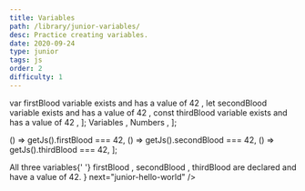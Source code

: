 ```yaml
---
title: Variables
path: /library/junior-variables/
desc: Practice creating variables.
date: 2020-09-24
type: junior
tags: js
order: 2
difficulty: 1
---
```



  <Text size="small" color="#FAFAFA">
    var firstBlood variable exists and has a value of 42
  </Text>,
  <Text size="small" color="#FAFAFA">
    let secondBlood variable exists and has a value of 42
  </Text>,
  <Text size="small" color="#FAFAFA">
    const thirdBlood variable exists and has a value of 42
  </Text>,
];

  <Link size="small" href="https://www.w3schools.com/js/js_variables.asp">
    Variables
  </Link>,
  <Link size="small" href="https://www.w3schools.com/js/js_numbers.asp">
    Numbers
  </Link>,
];

  () => getJs().firstBlood === 42,
  () => getJs().secondBlood === 42,
  () => getJs().thirdBlood === 42,
];

<Post>
  <CodeEditor
    tasks={tasksListData}
    help={helpListData}
    tabs={tabs}
    tests={tests}
    result={
      <>
        All three variables{' '}
        <Text size="preNormal" code>
          firstBlood
        </Text>
        , <Text size="preNormal" code>
          secondBlood
        </Text>, <Text size="preNormal" code>
          thirdBlood
        </Text> are declared and have a value of 42.
      </>
    }
    next="junior-hello-world"
  />
</Post>

